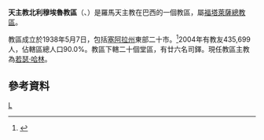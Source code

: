 {{Infobox Roman Catholic diocese
|jurisdiction     = 教區
|name             = 北利穆埃魯

|latin= Dioecesis Limoëirensis

|image =
|caption =
|location = [[巴西|巴西]]
|territory =[[塞阿拉州|塞阿拉州]]東部二十市
|population =435,699

|rite = 罗马礼
|patron =
|province =福塔萊薩
|established = 1938年
|cathedral = 聖母無原罪主教座堂
|co-cathedral =
|leadership = 主教
|website =
|pope =
|patriarch=
|metropolitan =
|ordinary =若瑟·哈林
|coadjutor archbishop =
|coadjutor bishop =
|auxiliary =
|emeritus = }}

'''天主教北利穆埃魯教區'''（{{lang-la|Dioecesis Limoëirensis}}、{{lang-pt|Diocese de Limoeiro do Norte}}）是羅馬天主教在巴西的一個教區，屬[[天主教福塔萊薩總教區|福塔萊薩總教區]]。

教區成立於1938年5月7日，包括[[塞阿拉州|塞阿拉州]]東部二十市。<ref>{{cite journal
|journal=[[宗座公報|宗座公報]]
|publisher=梵蒂岡出版社
|date=1938年
|volume=30
|title=''Ad dominicum cuiusvis''
|page=334
|url=http://www.vatican.va/archive/aas/documents/AAS%2030%20%5B1938%5D%20-%20ocr.pdf
|access-date=2013-11-10
|archive-date=2013-03-03
|archive-url=https://web.archive.org/web/20130303051907/http://www.vatican.va/archive/aas/documents/AAS%2030%20[1938]%20-%20ocr.pdf
|dead-url=no
}}</ref>2004年有教友435,699人，佔轄區總人口90.0%。教區下轄二十個堂區，有廿六名司鐸。現任教區主教為[[若瑟·哈林|若瑟·哈林]]。
==參考資料==
{{reflist}}
[[Category:巴西天主教教區|L]]